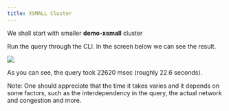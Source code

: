 ---
title: XSMALL Cluster
---

We shall start with smaller **demo-xsmall** cluster

Run the query through the CLI. In the screen below we can see the result.

<Frame caption="Figure 42 Query duration for demo-xsmall.">
  <img src="/images/41.png" />
</Frame>

As you can see, the query took 22620 msec (roughly 22.6 seconds).

<Note> Note: One should appreciate that the time it takes varies and it depends on some factors, such 
as the interdependency in the query, the actual network and congestion and more. </Note>